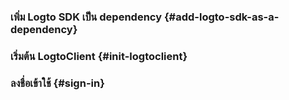 

### เพิ่ม Logto SDK เป็น dependency \{#add-logto-sdk-as-a-dependency}

<AddSdk />

### เริ่มต้น LogtoClient \{#init-logtoclient}

<InitClient />

### ลงชื่อเข้าใช้ \{#sign-in}

<ImplementSignInAndSignOut />

<Checkpoint />
